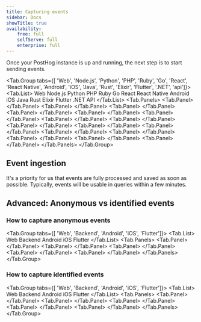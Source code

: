 ```yaml
---
title: Capturing events
sidebar: Docs
showTitle: true
availability:
    free: full
    selfServe: full
    enterprise: full
---
```



Once your PostHog instance is up and running, the next step is to start sending events.

<!-- prettier-ignore -->
<Tab.Group tabs={[
    'Web', 
    'Node.js', 
    'Python', 
    'PHP', 
    'Ruby', 
    'Go', 
    'React', 
    'React Native', 
    'Android', 
    'iOS', 
    'Java', 
    'Rust', 
    'Elixir', 
    'Flutter', 
    '.NET', 
    'api']}>
    <Tab.List>
        <Tab>Web</Tab>
        <Tab>Node.js</Tab>
        <Tab>Python</Tab>
        <Tab>PHP</Tab>
        <Tab>Ruby</Tab>
        <Tab>Go</Tab>
        <Tab>React</Tab>
        <Tab>React Native</Tab>
        <Tab>Android</Tab>
        <Tab>iOS</Tab>
        <Tab>Java</Tab>
        <Tab>Rust</Tab>
        <Tab>Elixir</Tab>
        <Tab>Flutter</Tab>
        <Tab>.NET</Tab>
        <Tab>API</Tab>
    </Tab.List>
    <Tab.Panels>
        <Tab.Panel>
            <WebSendEvent />
        </Tab.Panel>
        <Tab.Panel>
            <NodeSendEvent />
        </Tab.Panel>
        <Tab.Panel>
            <PythonSendEvent />
        </Tab.Panel>
        <Tab.Panel>
            <PHPSendEvent />
        </Tab.Panel>
        <Tab.Panel>
            <RubySendEvent />
        </Tab.Panel>
        <Tab.Panel>
            <GoSendEvent />
        </Tab.Panel>
        <Tab.Panel>
            <ReactSendEvent />
        </Tab.Panel>
        <Tab.Panel>
            <ReactNativeSendEvent />
        </Tab.Panel>
        <Tab.Panel>
            <AndroidSendEvent />
        </Tab.Panel>
        <Tab.Panel>
            <IOSSendEvent />
        </Tab.Panel>
        <Tab.Panel>
            <JavaSendEvent />
        </Tab.Panel>
        <Tab.Panel>
           <RustSendEvent />
        </Tab.Panel>
        <Tab.Panel>
            <ElixirSendEvent />
        </Tab.Panel>
        <Tab.Panel>
           <FlutterSendEvent />
        </Tab.Panel>
        <Tab.Panel>
            <DotNetSendEvent />
        </Tab.Panel>
        <Tab.Panel>
            <APISendEvent />
        </Tab.Panel>
    </Tab.Panels>
</Tab.Group>

## Event ingestion

It's a priority for us that events are fully processed and saved as soon as possible. Typically, events will be usable in queries within a few minutes.

## Advanced: Anonymous vs identified events


<IdentifiedVsAnonymousIntro />

### How to capture anonymous events


<Tab.Group tabs={[
    'Web', 
    'Backend', 
    'Android', 
    'iOS',
    'Flutter']}>
    <Tab.List>
        <Tab>Web</Tab>
        <Tab>Backend</Tab>
        <Tab>Android</Tab>
        <Tab>iOS</Tab>
        <Tab>Flutter</Tab>
    </Tab.List>
    <Tab.Panels>
        <Tab.Panel>
            <HowToCaptureAnonymousEventsWeb />
        </Tab.Panel>
        <Tab.Panel>
            <HowToCaptureAnonymousEventsBackend />
        </Tab.Panel>
        <Tab.Panel>
           <HowToCaptureAnonymousEventsAndroid />
        </Tab.Panel>
        <Tab.Panel>
           <HowToCaptureAnonymousEventsIOS />
        </Tab.Panel>
        <Tab.Panel>
           <HowToCaptureAnonymousEventsFlutter />
        </Tab.Panel>
    </Tab.Panels>
</Tab.Group>

### How to capture identified events






<Tab.Group tabs={[
    'Web', 
    'Backend', 
    'Android', 
    'iOS',
    'Flutter']}>
    <Tab.List>
        <Tab>Web</Tab>
        <Tab>Backend</Tab>
        <Tab>Android</Tab>
        <Tab>iOS</Tab>
        <Tab>Flutter</Tab>
    </Tab.List>
    <Tab.Panels>
        <Tab.Panel>
            <HowToCaptureIdentifiedEventsFrontend />
        </Tab.Panel>
        <Tab.Panel>
            <HowToCaptureIdentifiedEventsBackend />
        </Tab.Panel>
        <Tab.Panel>
            <HowToCaptureIdentifiedEventsAndroid />
        </Tab.Panel>
        <Tab.Panel>
           <HowToCaptureIdentifiedEventsiOS />
        </Tab.Panel>
        <Tab.Panel>
           <HowToCaptureIdentifiedEventsFlutter />
        </Tab.Panel>
    </Tab.Panels>
</Tab.Group>
